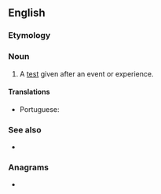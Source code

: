 ==English==

===Etymology===
{{prefix|en|post|test}}

===Noun===
{{en-noun}}

# A [[test]] given after an event or experience.

====Translations====
{{trans-top|a test given after an event or experience}}
* Portuguese: {{t|pt|pós-teste|m}}
{{trans-mid}}
{{trans-bottom}}

===See also===
* {{l|en|pretest}}

===Anagrams===
* {{anagrams|en|a=eopssttt|spot test}}